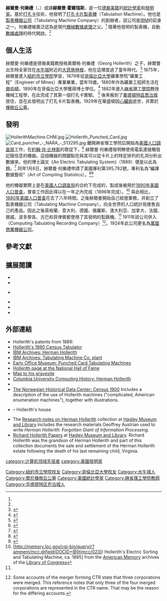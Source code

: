 {{Infobox person
| name        = 赫爾曼·何樂禮<br/>Herman Hollerith
| image       = Hollerith.jpg
| caption     = 1888年的赫爾曼·何樂禮
| birth_date  = {{Birth date|1860|2|29|mf=y}}
| birth_place = {{USA}}[[紐約州|紐約州]][[水牛城|水牛城]]
| death_date  = {{Death date and age|1929|11|17|1860|2|29|mf=y}}
| death_place = {{USA}}[[華盛頓特區|華盛頓特區]]
| occupation  = [[數據學|數據學]]
| awards      = [[艾迪特·克勒松獎|艾迪特·克勒松獎]]（1890年），[[芝加哥哥倫布紀念博覽會|芝加哥哥倫布紀念博覽會]]，銅獎（1892年），[[美國發明家名人堂|美國發明家名人堂]]（1990年）
| death_cause = | resting_place = [[橡樹丘公墓_(華盛頓特區)|橡樹丘公墓]] | resting_place_coordinates = | residence = | nationality = | other_names = | known_for = 打孔卡片製表機| education =[[紐約市立學院|紐約市立學院]]（1875年）<br>[[哥倫比亞大學|哥倫比亞大學]]礦業學院（1879年） |Columbia University, Ph.D. (1890)| employer =  | title = | salary = | networth = | height = | weight = | term = | predecessor = | successor = | party = | boards = | religion = | spouse ={{marriage|Lucia Beverley Talcott（1865–1944）|1890|1929}} | partner = | children = | parents = | relatives = | signature = | website = | footnotes = }}

'''赫爾曼·何樂禮'''（{{lang-en|Herman Hollerith}}，{{bd|1860年|2月29日|1929年|11月17日|}}）或譯'''赫爾曼·霍爾瑞斯'''，是一位[[德裔美国人|德裔美籍]]的[[統計學家|統計學家]]和[[發明家|發明家]]。基於[[打孔卡|打孔卡]]技術，他發明了[[打孔卡片製表機|打孔卡片製表機]]（Tabulation Machine）。他也是[[製表機器公司|製表機器公司]]（Tabulating Machine Company）的創辦者，該公司是[[IBM|IBM]]的前身之一。何樂禮被廣泛認為是現代[[計算機硬體歷史|機械數據處理]]之父。<ref name="Nix"/> 隨著他發明的製表機，自動[[數據處理|數據處理]]的時代開啟。<ref name="Cruz"/>

==個人生活==
赫爾曼·何樂禮是德裔美籍教授格奧爾格·何樂禮（Georg Hollerith）之子，赫爾曼出生時全家住在[[水牛城|水牛城]]附近的[[大菲施林根|大菲施林根]]，他在這裡度過了童年時代。<ref name="Nix">{{cite web | url=http://www.hnf.de/en/museum/galerie-der-pioniere/herman-hollerith-1860-1929.html | title=Herman Hollerith (1860-1929) | date=18 Apr 2012 | website=[http://www.hnf.de/en/home.html www.hnf.de] | publisher=Heinz Nixdorf MuseumsForum | location=[[Paderborn|Paderborn]] | accessdate=28 Feb 2014 | archive-date=2016-10-27 | archive-url=https://web.archive.org/web/20161027032725/http://www.hnf.de/en/museum/galerie-der-pioniere/herman-hollerith-1860-1929.html | dead-url=no }}</ref> 1875年，赫爾曼進入[[紐約市立學院|紐約市立學院]]學習，1879年從[[哥倫比亞大學|哥倫比亞大學]]礦業學院“礦業工程”（Engineer of Mines）專業畢業，當年19歲。1880年作為礦業工程師生活在[[曼哈頓|曼哈頓]]，1890年在哥倫比亞大學獲得博士學位。<ref name="Cruz">{{cite web | url=http://www.columbia.edu/cu/computinghistory/hollerith.html | title=Herman Hollerith | last=Da Cruz | first=Frank | date=28 Mar 2011 | website=www.columbia.edu | publisher=Columbia University | accessdate=28 Feb 2014 | archive-date=2011-05-13 | archive-url=https://web.archive.org/web/20110513134315/http://www.columbia.edu/acis/history/hollerith.html | dead-url=no }}</ref> 1882年進入[[麻省理工學院|麻省理工學院]]教授機械工程學，在此完成了其第一個打孔卡實驗。 <ref>{{cite web|title=Herman Hollerith|url=http://www-history.mcs.st-andrews.ac.uk/Biographies/Hollerith.html|work=The MacTutor History of Mathematics Archive|publisher=School of Mathematics and Statistics, University of St Andrews, Scotland|accessdate=5 March 2013|author=O'Connor, J.J.|coauthors=Robertson, E.F.|archive-date=2019-04-08|archive-url=https://web.archive.org/web/20190408140529/http://www-history.mcs.st-andrews.ac.uk/Biographies/Hollerith.html|dead-url=no}}</ref> 後來搬到了[[華盛頓特區|華盛頓特區]][[喬治城_(華盛頓哥倫比亞特區)|喬治城]]居住，並在此發明出了打孔卡片製表機。1929年在華盛頓因[[心臟病|心臟病]]逝世，并葬於[[橡樹丘公墓_(華盛頓特區)|橡樹丘公墓]]。

==發明==
[[File:HollerithMachine.CHM.jpg|thumb]]
[[Image:Hollerith_Punched_Card.jpg|right]]
[[File:Card_puncher_-_NARA_-_513295.jpg|thumb]]
離開麻省理工學院后開始為[[美國人口調查局|美國人口調查局]]工作，在[[約翰·肖·比林斯|約翰·肖·比林斯]]的敦促下，<ref>{{cite book | last = Lydenberg | first = Harry Miller | title = John Shaw Billings: Creator of the National Medical Library and its Catalogue, First Director of the New York Public Library | publisher = American Library Association | year = 1924 | pages = 32 }}</ref> 赫爾曼·何樂禮發明瞭使用電氣連接觸發記錄信息的機器。這個機器的關鍵點在與其可以從卡片上的特定排列的孔洞分析出數據來。他的博士論文《An Electric Tabulating System》（1889）便是以此為題。<ref>{{cite book | last = Randell (ed.) | first = Brian | title = The Origins of Digital Computers, Selected Papers |edition=3rd | publisher = Springer-Verlag | year = 1982 | isbn = 0-387-11319-3}}</ref> 同年1月8日，赫爾曼·何樂禮申請了美國專利第395,782號，專利名為“編譯數據藝術”（Art of Compiling Statistics）。<ref>{{Cite patent|country=US|number=395782|status=patent|title=Art of compiling statistics|inventor=Herman Hollerith|pridate=1884-09-23|gdate=1889-01-08}}</ref><ref>{{Cite web |url=http://www2.computer.org/portal/web/csdl/doi/10.1109/MAHC.1991.10023 |title=The Invention and Development of the Hollerith Punched Card |access-date=2014-03-31 |archive-url=https://web.archive.org/web/20121003054617/http://www.computer.org/portal/web/csdl/doi/10.1109/MAHC.1991.10023 |archive-date=2012-10-03 |dead-url=yes }}</ref>

他的機器實際上是在[[美国普查局|美國人口調查局]]的合約下完成的，製成後被用於[[1890年美国人口普查|1890年美國人口普查]]，普查工作因此得以在一年之內完成（1896年完成）。<ref name="loc">[http://memory.loc.gov/cgi-bin/query/r?ammem/mcc:@field(DOCID+@lit(mcc/023)) Hollerith's Electric Sorting and Tabulating Machine, ca. 1895] {{Wayback|url=http://memory.loc.gov/cgi-bin/query/r?ammem%2Fmcc%3A%40field%28DOCID+%40lit%28mcc%2F023%29%29 |date=20171107010820 }} from the [[American_Memory|American Memory]] archives of the [[Library_of_Congress|Library of Congress]]</ref> 與此相比，[[1880年美國人口普查|1880年美國人口普查]]花去了八年時間。之後赫爾曼開始自己經營業務，并創立了製表機器公司（Tabulating Machine Company），向全世界的人口統計局推售自己的產品。因此之後英格蘭、意大利、德國、俄羅斯、澳大利亞、加拿大、法國、挪威、波多黎各、古巴和菲律賓都使用了其發明的製錶機。<ref name="Cruz"/> 1911年該公司併入{{Link-en|計算製錶記錄公司|Computing-Tabulating-Recording Company}}（Computing Tabulating Recording Company）<ref>{{cite web|url=http://www-03.ibm.com/ibm/history/documents/pdf/faq.pdf|format=PDF|title=IBM Archives: Frequently Asked Questions|access-date=2014-03-31|archive-date=2018-11-06|archive-url=https://web.archive.org/web/20181106004657/http://www-03.ibm.com/ibm/history/documents/pdf/faq.pdf|dead-url=no}} Some accounts of the merger forming CTR state that three corporations were merged. This reference notes that only three of the four merged corporations are represented in the CTR name. That may be the reason for the differing accounts.</ref>。1924年此公司更名為[[IBM|萬國商業機器公司]]。

==參考文獻==
{{Reflist}}

==擴展閱讀==
*{{cite book
  | last = Austrian
  | first =  G.D.
  | title =  Herman Hollerith: The Forgotten Giant of Information Processing
  | publisher = Columbia
  | year = 1982
  | isbn = 0-231-05146-8
 }}
*{{cite book
  | last = Heide
  | first =  Lars
  | title =  Punched-Card Systems and the Early Information Explosion, 1880-1945
  | url = https://archive.org/details/punchedcardsyste0000heid
  | publisher = Johns Hopkins
  | year = 2009
  | isbn = 0-8018-9143-4
 }}

* {{cite book | author = Essinger, James | title = Jacquard's Web: How a Hand-Loom Led to the Birth of the Information Age | url = https://archive.org/details/jacquardswebhowh0000essi | year = 2004 | publisher = Oxford University Press | location = Oxford}}

*{{cite book
  | last = Hollerith
  | first = Herman
  | title = In connection with the electric tabulation system which has been adopted by U.S. government for the work of the census bureau (Ph.D. dissertation)
  | publisher = [[Columbia_University|Columbia University]] School of Mines
  | year = 1890
 }}
*{{cite journal
  | last = Hollerith
  | first = H.
  | title = An Electric Tabulating System
  | journal = The Quarterly, Columbia University School of Mines
  | volume = X
  | issue = 16
  | date = April 1889
  | pages = 238–255
  | url = http://www.columbia.edu/acis/history/hh/index.html
  | access-date = 2014-03-31
  | archive-date = 2011-05-14
  | archive-url = https://web.archive.org/web/20110514031803/http://www.columbia.edu/acis/history/hh/index.html
  | dead-url = no
  }}
*{{cite journal
  | last = Hollerith
  | first = Herman
  | title = The Electric Tabulating Machine
  | journal = Journal of the Royal Statistical Society
  | volume = 57
  | issue = 4
  |date=December 1894
  | pages = 678–682
  | doi = 10.2307/2979610
  | publisher = Journal of the Royal Statistical Society, Vol. 57, No. 4
  | jstor = 2979610
 }}

==外部連結==
{{commons category|Herman Hollerith}}
* Hollerith's patents from 1889: {{Patent|US|395781}} {{Patent|US|395782}} {{Patent|US|395783}}
* [http://www.columbia.edu/cu/computinghistory/census-tabulator.html Hollerith's 1890 Census Tabulator] {{Wayback|url=http://www.columbia.edu/cu/computinghistory/census-tabulator.html |date=20201224201151 }}
* [http://www-03.ibm.com/ibm/history/exhibits/builders/builders_hollerith.html IBM Archives: Herman Hollerith] {{Wayback|url=http://www-03.ibm.com/ibm/history/exhibits/builders/builders_hollerith.html |date=20181101131919 }}
* [http://www-03.ibm.com/ibm/history/exhibits/vintage/vintage_4506VV2027.html IBM Archives: Tabulating Machine Co. plant] {{Wayback|url=http://www-03.ibm.com/ibm/history/exhibits/vintage/vintage_4506VV2027.html |date=20180808225017 }}
* [http://www.officemuseum.com/data_processing_machines.htm Early Office Museum: Punched Card Tabulating Machines] {{Wayback|url=http://www.officemuseum.com/data_processing_machines.htm |date=20210506044057 }}
* [https://web.archive.org/web/20140901070956/http://museum.nist.gov/panels/conveyor/hollerithbio.htm Hollerith page at the National Hall of Fame]
* [https://web.archive.org/web/20151218085650/http://www.oakhillcemeterydc.org/map.html Map to his gravesite]
* [http://www.columbia.edu/acis/history/hollerith.html Columbia University Computing History: Herman Hollerith] {{Wayback|url=http://www.columbia.edu/acis/history/hollerith.html |date=20110513134315 }}
* {{MacTutor Biography|id=Hollerith}}
* [https://web.archive.org/web/20130806043348/http://www.rhd.uit.no/census/ft1900e.html The Norwegian Historical Data Center: Census 1900] Includes a description of the use of Hollerith machines ("complicated, American enumeration machines"), together with illustrations.
* {{cite news |first=Sandra |last=Fleishman |authorlink= |coauthors= |title=$8.5 Million And Counting |url=http://www.washingtonpost.com/wp-dyn/articles/A7878-2005Mar4.html |publisher=[[Washington_Post|Washington Post]] |date=March 5, 2005 |accessdate=May 4, 2010 |archive-date=2018-12-29 |archive-url=https://web.archive.org/web/20181229041206/http://www.washingtonpost.com/wp-dyn/articles/A7878-2005Mar4.html |dead-url=no }} – Hollerith's house
* The [http://findingaids.hagley.org/xtf/view?docId=ead/2353.xml Research notes on Herman Hollerith] {{Wayback|url=http://findingaids.hagley.org/xtf/view?docId=ead%2F2353.xml |date=20190401134310 }} collection at [[Hagley_Museum_and_Library|Hagley Museum and Library]]  includes the research materials Geoffrey Austrian used to write ''Herman Hollerith: Forgotten Giant of Information Processing''.
* [http://findingaids.hagley.org/xtf/view?docId=ead/2054.xml Richard Hollerith Papers] {{Wayback|url=http://findingaids.hagley.org/xtf/view?docId=ead%2F2054.xml |date=20190401134312 }} at [[Hagley_Museum_and_Library|Hagley Museum and Library]]. Richard Hollerith was the grandson of Herman Hollerith and part of this collection documents the sale and settlement of the Herman Hollerith estate following the death of his last remaining child, Virginia.

{{Authority control}}

{{DEFAULTSORT:Hollerith, Herman}}
[[Category:紐約市立學院校友|Category:紐約市立學院校友]]
[[Category:哥倫比亞大學校友|Category:哥倫比亞大學校友]]
[[Category:水牛城人|Category:水牛城人]]
[[Category:葬於橡樹丘公墓|Category:葬於橡樹丘公墓]]
[[category:计算机领域先驱者|category:计算机领域先驱者]]
[[Category:美國統計學家|Category:美國統計學家]]
[[category:美國發明家|category:美國發明家]]
[[Category:麻省理工學院教師|Category:麻省理工學院教師]]
[[Category:华盛顿特区乔治城人|Category:华盛顿特区乔治城人]]